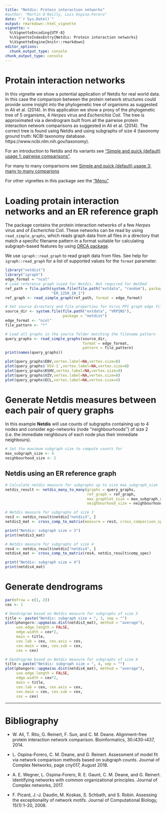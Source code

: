```yaml
---
title: "Netdis: Protein interaction networks"
#author: "Martin O'Reilly, Luis Ospina-Forero"
date: "`r Sys.Date()`"
output: rmarkdown::html_vignette
vignette: >
  %\VignetteEncoding{UTF-8}
  %\VignetteIndexEntry{Netdis: Protein interaction networks}
  %\VignetteEngine{knitr::rmarkdown}
editor_options: 
  chunk_output_type: console
chunk_output_type: console
---
```


# Protain interaction networks

In this vignette we show a potential application of Netdis for real world data. In this case the comparison between the protein network structures could provide some insight into the phylogenetic tree of organisms as suggested in Ali et al. (2014). In this application we show a proxy of the phylogenetic tree of 5 organisms, 4 _Herpes_ virus and  _Escherichia Coli_. The tree is approximated via a dendrogram built from all the pairwise protein interaction network comparisons as suggested in Ali et al. (2014). The correct tree is found using Netdis and using subgraphs of size 4 (taxonomy ground truth: NCBI taxonomy database. https://www.ncbi.nlm.nih.gov/taxonomy).

For an introduction to Netdis and its variants see ["Simple and quick (default) usage 1: pairwise comparisons"](default_pairwise_usage.html). 

For many to many comparisons see [Simple and quick (default) usage 3: many to many comparions](ManyToMany.html)

For other vignettes in this package see the ["Menu"](V-Menu.html). 

# Loading protain interaction networks and an ER reference graph

The package contains the protein interaction networks of a few _Herpes_ virus and of _Escherichia Coli_. These networks can be read by using `read_simple_graphs`, which reads graph data from all files in a directory that match a specific filename pattern in a format suitable for calculating subgraph-based features by using
[ORCA package](https://CRAN.R-project.org/package=orca).

We use `igraph::read_graph` to read graph data from files. See help for `igraph::read_graph` for a list of 
supported values for the `format` parameter.

```r
library("netdist")
library("igraph")
edge_format = "ncol"
# Load reference graph (used for Netdis. Not required for NetEmd
ref_path = file.path(system.file(file.path("extdata", "random"), package = "netdist"),
                     "ER_1250_10_1")
ref_graph <- read_simple_graph(ref_path, format = edge_format)

# Set source directory and file properties for Virus PPI graph edge files
source_dir <- system.file(file.path("extdata", "VRPINS"),
                          package = "netdist")
edge_format <- "ncol"
file_pattern <- "*"

# Load all graphs in the source folder matching the filename pattern
query_graphs <- read_simple_graphs(source_dir,
                                   format = edge_format, 
                                   pattern = file_pattern)
print(names(query_graphs))
```

```r
plot(query_graphs$EBV,vertex.label=NA,vertex.size=8)
plot(query_graphs$`HSV-1`,vertex.label=NA,vertex.size=8)
plot(query_graphs$KSHV,vertex.label=NA,vertex.size=8)
plot(query_graphs$VZV,vertex.label=NA,vertex.size=8)
plot(query_graphs$ECL,vertex.label=NA,vertex.size=4)
```

# Generate Netdis measures between each pair of query graphs

In this example **Netdis** will use counts of subgraphs containing up to 4 nodes and 
consider ego-networks (node ''neighbourhoods'') of size 2 (i.e. the immediate neighbours of 
each node plus their immediate neighbours). 
```r
# Set the maximum subgraph size to compute counts for
max_subgraph_size <- 4
neighbourhood_size <- 2
```

## Netdis using an ER reference graph
```r
# Calculate netdis measure for subgraphs up to size max_subgraph_size
netdis_result <- netdis_many_to_many(graphs = query_graphs,
                                     ref_graph = ref_graph,
                                     max_graphlet_size = max_subgraph_size,
                                     neighbourhood_size = neighbourhood_size)

# Netdis measure for subgraphs of size 3
res3 <- netdis_result$netdis["netdis3", ]
netdis3_mat <- cross_comp_to_matrix(measure = res3, cross_comparison_spec = netdis_result$comp_spec)

print("Netdis: subgraph size = 3")
print(netdis3_mat)

# Netdis measure for subgraphs of size 4
res4 <- netdis_result$netdis["netdis4", ]
netdis4_mat <- cross_comp_to_matrix(res4, netdis_result$comp_spec)

print("Netdis: subgraph size = 4")
print(netdis4_mat)
```


# Generate dendrograms
```r
par(mfrow = c(1, 2))
cex <- 1

# Dendrogram based on Netdis measure for subgraphs of size 3
title <- paste("Netdis: subgraph size = ", 3, sep = "")
plot(phangorn::upgma(as.dist(netdis3_mat), method = "average"),
     use.edge.length = FALSE, 
     edge.width = cex*2,
     main = title,
     cex.lab = cex, cex.axis = cex,
     cex.main = cex, cex.sub = cex,
     cex = cex)

# Dendrogram based on Netdis measure for subgraphs of size 4
title = paste("Netdis: subgraph size = ", 4, sep = "")
plot(phangorn::upgma(as.dist(netdis4_mat), method = "average"),
     use.edge.length = FALSE, 
     edge.width = cex*2,
     main = title,
     cex.lab = cex, cex.axis = cex,
     cex.main = cex, cex.sub = cex,
     cex = cex)
```

<!-- comment 
# Application using NetEmd
```r
netemdlist <- netemd_many_to_many(graphs = query_graphs,smoothing_window_width = 0,mc.cores = 1)
netemd_mat <- cross_comp_to_matrix(measure = netemdlist$netemds, cross_comparison_spec = netemdlist$comp_spec)

netemdlist_smooth <- netemd_many_to_many(graphs = query_graphs,smoothing_window_width = 1,mc.cores = 1)
netemd_mat_smooth <- cross_comp_to_matrix(measure = netemdlist_smooth$netemds, cross_comparison_spec = netemdlist_smooth$comp_spec)

par(mfrow = c(1, 2))
cex <- 1

graphNetEMDdists_smooth <- as.dist(netemd_mat_smooth)
plot(phangorn::upgma(as.dist(graphNetEMDdists_smooth), method = "average"),
     use.edge.length = FALSE, 
     edge.width = cex*2,
     main = "NetEmd: with smoothing",
     cex.lab = cex, cex.axis = cex,
     cex.main = cex, cex.sub = cex,
     cex = cex)


graphNetEMDdists <- as.dist(netemd_mat)
plot(phangorn::upgma(as.dist(graphNetEMDdists), method = "average"),
     use.edge.length = FALSE, 
     edge.width = cex*2,
     main = "NetEmd: without smoothing",
     cex.lab = cex, cex.axis = cex,
     cex.main = cex, cex.sub = cex,
     cex = cex)

```
-->

--------------------


# Bibliography

* W. Ali, T. Rito, G. Reinert, F. Sun, and C. M. Deane. Alignment-free protein interaction network comparison. Bioinformatics, 30:i430–i437, 2014.

* L. Ospina-Forero, C. M. Deane, and G. Reinert. Assessment of model fit via network comparison methods based on subgraph counts. Journal of Complex Networks, page cny017, August 2018.

* A. E. Wegner, L. Ospina-Forero, R. E. Gaunt, C. M. Deane, and G. Reinert. Identifying networks with common organizational principles. Journal of Complex networks, 2017.

* F. Picard, J.-J. Daudin, M. Koskas, S. Schbath, and S. Robin. Assessing the exceptionality of network motifs. Journal of Computational Biology, 15(1):1–20, 2008.







